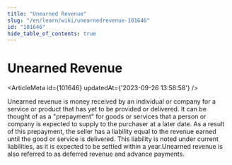 ```yaml
---
title: "Unearned Revenue"
slug: "/en/learn/wiki/unearnedrevenue-101646"
id: "101646"
hide_table_of_contents: true
---
```



# Unearned Revenue

<ArticleMeta id={101646} updatedAt={'2023-09-26 13:58:58'} />
<div className='border-solid border-b border-t-0 my-4 border-[var(--ifm-color-gray-300)]' />

Unearned revenue is money received by an individual or company for a service or product that has yet to be provided or delivered. It can be thought of as a "prepayment" for goods or services that a person or company is expected to supply to the purchaser at a later date. As a result of this prepayment, the seller has a liability equal to the revenue earned until the good or service is delivered. This liability is noted under current liabilities, as it is expected to be settled within a year.Unearned revenue is also referred to as deferred revenue and advance payments.
